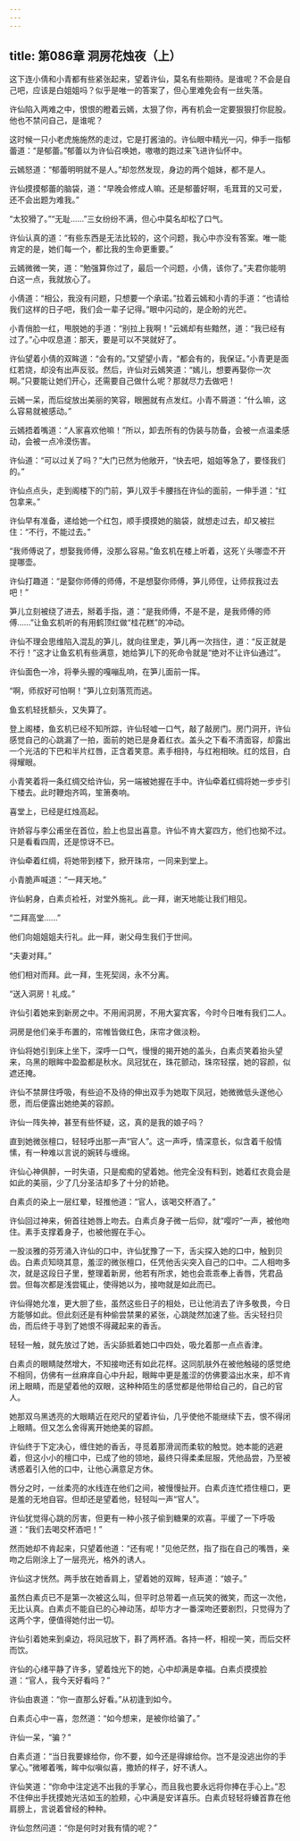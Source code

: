 ```yaml
---
---
---
```

title: 第086章 洞房花烛夜（上）
---





这下连小倩和小青都有些紧张起来，望着许仙，莫名有些期待。是谁呢？不会是自己吧，应该是白姐姐吗？似乎是唯一的答案了，但心里难免会有一丝失落。

许仙陷入两难之中，恨恨的瞪着云嫣，太狠了你，再有机会一定要狠狠打你屁股。他也不禁问自己，是谁呢？

这时候一只小老虎施施然的走过，它是打酱油的。许仙眼中精光一闪，伸手一指郁蕾道：“是郁蕾。”郁蕾以为许仙召唤她，嗷嗷的跑过来飞进许仙怀中。

云嫣怒道：“郁蕾明明就不是人。”却忽然发现，身边的两个姐妹，都不是人。

许仙摸摸郁蕾的脑袋，道：“早晚会修成人嘛。还是郁蕾好啊，毛茸茸的又可爱，还不会出题为难我。”

“太狡猾了。”“无耻……”三女纷纷不满，但心中莫名却松了口气。

许仙认真的道：“有些东西是无法比较的，这个问题，我心中亦没有答案。唯一能肯定的是，她们每一个，都比我的生命更重要。”

云嫣微微一笑，道：“勉强算你过了，最后一个问题，小倩，该你了。”夫君你能明白这一点，我就放心了。

小倩道：“相公，我没有问题，只想要一个承诺。”拉着云嫣和小青的手道：“也请给我们这样的日子吧，我们会一辈子记得。”眼中闪动的，是企盼的光芒。

小青俏脸一红，甩脱她的手道：“别拉上我啊！”云嫣却有些黯然，道：“我已经有过了。”心中叹息道：那天，要是可以不哭就好了。

许仙望着小倩的双眸道：“会有的。”又望望小青，“都会有的，我保证。”小青更是面红若烧，却没有出声反驳。然后，许仙对云嫣笑道：“嫣儿，想要再娶你一次啊。”只要能让她们开心，还需要自己做什么呢？那就尽力去做吧！

云嫣一呆，而后绽放出美丽的笑容，眼圈就有点发红。小青不屑道：“什么嘛，这么容易就被感动。”

云嫣捂着嘴道：“人家喜欢他嘛！”所以，卸去所有的伪装与防备，会被一点温柔感动，会被一点冷漠伤害。

许仙道：“可以过关了吗？”大门已然为他敞开，“快去吧，姐姐等急了，要怪我们的。”

许仙点点头，走到阁楼下的门前，笋儿双手卡腰挡在许仙的面前，一伸手道：“红包拿来。”

许仙早有准备，递给她一个红包，顺手摸摸她的脑袋，就想走过去，却又被拦住：“不行，不能过去。”

“我师傅说了，想娶我师傅，没那么容易。”鱼玄机在楼上听着，这死丫头哪壶不开提哪壶。

许仙打趣道：“是娶你师傅的师傅，不是想娶你师傅，笋儿师侄，让师叔我过去吧！”

笋儿立刻被绕了进去，掰着手指，道：“是我师傅，不是不是，是我师傅的师傅……”让鱼玄机听的有用鹤顶红做“桂花糕”的冲动。

许仙不理会思维陷入混乱的笋儿，就向往里走，笋儿再一次挡住，道：“反正就是不行！”这才让鱼玄机有些满意，她给笋儿下的死命令就是“绝对不让许仙通过”。

许仙面色一冷，将拳头握的嘎嘣乱响，在笋儿面前一挥。

“啊，师叔好可怕啊！”笋儿立刻落荒而逃。

鱼玄机轻抚额头，又失算了。

登上阁楼，鱼玄机已经不知所踪，许仙轻嘘一口气，敲了敲房门。房门洞开，许仙感觉自己的心跳漏了一拍，面前的她已是身着红衣。盖头之下看不清面容，却露出一个光洁的下巴和半片红唇，正含着笑意。素手相持，与红袍相映。红的炫目，白得耀眼。

小青笑着将一条红绸交给许仙，另一端被她握在手中。许仙牵着红绸将她一步步引下楼去。此时鞭炮齐鸣，笙箫奏响。

喜堂上，已经是红烛高起。

许娇容与李公甫坐在首位，脸上也显出喜意。许仙不肯大宴四方，他们也拗不过。只是看看四周，还是惊讶不已。

许仙牵着红绸，将她带到楼下，掀开珠帘，一同来到堂上。

小青脆声喊道：“一拜天地。”

许仙躬身，白素贞裣衽，对堂外施礼。此一拜，谢天地能让我们相见。

“二拜高堂……”

他们向姐姐姐夫行礼。此一拜，谢父母生我们于世间。

“夫妻对拜。”

他们相对而拜。此一拜，生死契阔，永不分离。

“送入洞房！礼成。”

许仙引着她来到新房之中。不用闹洞房，不用大宴宾客，今时今日唯有我们二人。

洞房是他们亲手布置的，帘帷皆做红色，床帘才做淡粉。

许仙将她引到床上坐下，深呼一口气，慢慢的揭开她的盖头，白素贞笑着抬头望来，乌黑的眼眸中盈盈都是秋水。凤冠犹在，珠花颤动，珠帘轻摆，她的容颜，似遮还掩。

许仙不禁屏住呼吸，有些迫不及待的伸出双手为她取下凤冠，她微微低头遂他心愿，而后便露出她绝美的容颜。

许仙一阵失神，甚至有些怀疑，这，真的是我的娘子吗？

直到她微张檀口，轻轻呼出那一声“官人”。这一声呼，情深意长，似含着千般情愫，有一种难以言说的婉转与缠绵。

许仙心神俱醉，一时失语，只是痴痴的望着她。他完全没有料到，她着红衣竟会是如此的美丽，少了几分圣洁却多了十分的娇艳。

白素贞的染上一层红晕，轻推他道：“官人，该喝交杯酒了。”

许仙回过神来，俯首往她唇上吻去。白素贞身子微一后仰，就“嘤咛”一声，被他吻住。素手支撑着身子，也被他握在手心。

一股淡雅的芬芳涌入许仙的口中，许仙犹豫了一下，舌尖探入她的口中，触到贝齿。白素贞知晓其意，羞涩的微张檀口，任凭他舌尖突入自己的口中。二人相吻多次，就是这段日子里，整理着新房，他若有所求，她也会乖乖奉上香唇，凭君品尝。但每次都是浅尝辄止，使得她以为，接吻就是如此而已。

许仙得她允准，更大胆了些，虽然这些日子的相处，已让他消去了许多敬畏，今日方能够如此。但此刻还是有种偷尝禁果的紧张，心跳陡然加速了些。舌尖轻扫贝齿，而后终于寻到了她恨不得藏起来的香舌。

轻轻一触，就先放过了她，舌尖舔抵着她口中四处，吸允着那一点点香津。

白素贞的眼睛陡然增大，不知接吻还有如此花样。这同肌肤外在被他触碰的感觉绝不相同，仿佛有一丝麻痒自心中升起，眼眸中更是羞涩的仿佛要溢出水来，却不肯闭上眼睛，而是望着他的双眼，这种种陌生的感觉都是他带给自己的，自己的官人。

她那双乌黑透亮的大眼睛近在咫尺的望着许仙，几乎使他不能继续下去，恨不得闭上眼睛。但又怎么舍得离开她绝美的容颜。

许仙终于下定决心，缠住她的香舌，寻觅着那滑润而柔软的触觉。她本能的逃避着，但这小小的檀口中，已成了他的领地，最终只得柔柔屈服，凭他品尝，乃至被诱惑着引入他的口中，让他心满意足方休。

唇分之时，一丝柔亮的水线连在他们之间，被慢慢扯开。白素贞连忙捂住檀口，更是羞的无地自容。但却还是望着他，轻轻叫一声“官人”。

许仙犹觉得心跳的厉害，但更有一种小孩子偷到糖果的欢喜。平缓了一下呼吸道：“我们去喝交杯酒吧！”

然而她却不肯起来，只望着他道：“还有呢！”见他茫然，指了指在自己的嘴唇，亲吻之后刚涂上了一层亮光，格外的诱人。

许仙这才恍然。两手放在她香肩上，望着她的双眸，轻声道：“娘子。”

虽然白素贞已不是第一次被这么叫，但平时总带着一点玩笑的微笑，而这一次他，无比认真。白素贞不能自已的心神动荡，却毕方才一番深吻还要剧烈，只觉得为了这两个字，便值得她付出一切。

许仙引着她来到桌边，将凤冠放下，斟了两杯酒。各持一杯，相视一笑，而后交杯而饮。

许仙的心绪平静了许多，望着烛光下的她，心中却满是幸福。白素贞摸摸脸道：“官人，我今天好看吗？”

许仙由衷道：“你一直那么好看。”从初逢到如今。

白素贞心中一喜，忽然道：“如今想来，是被你给骗了。”

许仙一呆，“骗？”

白素贞道：“当日我要嫁给你，你不要，如今还是得嫁给你。岂不是没逃出你的手掌心。”微嘟着嘴，眸中似嗔似喜，撒娇的样子，好不诱人。

许仙笑道：“你命中注定逃不出我的手掌心，而且我也要永远将你捧在手心上。”忍不住伸出手抚摸她光洁如玉的脸颊，心中满是安详喜乐。白素贞轻轻将螓首靠在他肩膀上，言说着曾经的种种。

许仙忽然问道：“你是何时对我有情的呢？”